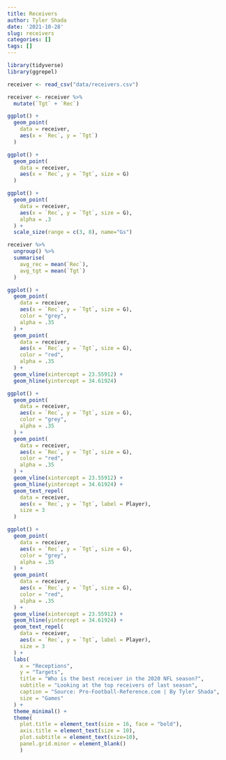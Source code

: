 ---
title: Receivers
author: Tyler Shada
date: '2021-10-28'
slug: receivers
categories: []
tags: []
---



```{r}
library(tidyverse)
library(ggrepel)
```

```{r}
receiver <- read_csv("data/receivers.csv")
```

```{r}
receiver <- receiver %>%
  mutate(`Tgt` + `Rec`)
```

```{r}
ggplot() +
  geom_point(
    data = receiver,
    aes(x = `Rec`, y = `Tgt`)
  )
```

```{r}
ggplot() +
  geom_point(
    data = receiver,
    aes(x = `Rec`, y = `Tgt`, size = G)
  )
```

```{r}
ggplot() +
  geom_point(
    data = receiver,
    aes(x = `Rec`, y = `Tgt`, size = G),
    alpha = .3
  ) +
  scale_size(range = c(3, 8), name="Gs")
```

```{r}
receiver %>% 
  ungroup() %>% 
  summarise(
    avg_rec = mean(`Rec`),
    avg_tgt = mean(`Tgt`)
  )
```

```{r}
ggplot() +
  geom_point(
    data = receiver,
    aes(x = `Rec`, y = `Tgt`, size = G),
    color = "grey",
    alpha = .35
  ) +
  geom_point(
    data = receiver,
    aes(x = `Rec`, y = `Tgt`, size = G),
    color = "red",
    alpha = .35
  ) +
  geom_vline(xintercept = 23.55912) +
  geom_hline(yintercept = 34.61924)
```

```{r}
ggplot() +
  geom_point(
    data = receiver,
    aes(x = `Rec`, y = `Tgt`, size = G),
    color = "grey",
    alpha = .35
  ) +
  geom_point(
    data = receiver,
    aes(x = `Rec`, y = `Tgt`, size = G),
    color = "red",
    alpha = .35
  ) +
  geom_vline(xintercept = 23.55912) +
  geom_hline(yintercept = 34.61924) +
  geom_text_repel(
    data = receiver,
    aes(x = `Rec`, y = `Tgt`, label = Player),
    size = 3
  )
```

```{r}
ggplot() +
  geom_point(
    data = receiver,
    aes(x = `Rec`, y = `Tgt`, size = G),
    color = "grey",
    alpha = .35
  ) +
  geom_point(
    data = receiver,
    aes(x = `Rec`, y = `Tgt`, size = G),
    color = "red",
    alpha = .35
  ) +
  geom_vline(xintercept = 23.55912) +
  geom_hline(yintercept = 34.61924) +
  geom_text_repel(
    data = receiver,
    aes(x = `Rec`, y = `Tgt`, label = Player),
    size = 3
  ) +
  labs(
    x = "Receptions",
    y = "Targets",
    title = "Who is the best receiver in the 2020 NFL season?",
    subtitle = "Looking at the top receivers of last season",
    caption = "Source: Pro-Football-Reference.com | By Tyler Shada",
    size = "Games"
  ) +
  theme_minimal() +
  theme(
    plot.title = element_text(size = 16, face = "bold"),
    axis.title = element_text(size = 10), 
    plot.subtitle = element_text(size=10),
    panel.grid.minor = element_blank()
    )
```

